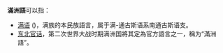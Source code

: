 '''滿洲語'''可以指：

* [[满语|满语]] ({{lang-mnc|ᠮᠠᠨᠵᡠ<br>ᡤᡳᠰᡠᠨ|v=manju gisun|a=manju gisun|n=manzhu gisun}})，满族的本民族語言，属于满-通古斯语系南通古斯语支。
* [[东北官话|东北官话]]，第二次世界大战时期满洲国將其定為官方語言之一，稱为“滿洲語”。

{{disambiguation|cat=三字中國相關消歧義}}